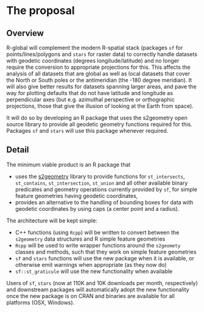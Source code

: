 # The proposal
<!--
This is where the proposal should be outlined. 
-->

## Overview
<!--
At a high-level address what your proposal is and how it will address the problem identified. Highlight any benefits to the R Community that follow from solving the problem. This should be your most compelling section.
-->

R-global will complement the modern R-spatial stack (packages
`sf` for points/lines/polygons and `stars` for raster data) to
correctly handle datasets with geodetic coordinates (degrees
longitude/latitude) and no longer require the conversion to
appropriate projections for this. This affects the analysis of all
datasets that are global as well as local datasets that cover the
North or South poles or the antimeridian (the -180 degree meridian).
It will also give better results for datasets spanning larger areas,
and pave the way for plotting defaults that do not have latitude and
longitude as perpendicular axes (but e.g.  azimuthal perspective or
orthographic projections, those that give the illusion of looking
at the Earth from space).

It will do so by developing an R package that uses the s2geometry
open source library to provide all geodetic geometry functions
required for this. Packages `sf` and `stars` will use this package
whenever required.

## Detail
<!--
Go into more detail about the specifics of the project and it delivers against the problem.

Depending on project type the detail section should include:

 - [ ] Minimum Viable Product
 - [ ] Architecture
 - [ ] Assumptions
-->

The minimum viable product is an R package that 

* uses the [s2geometry](https://s2geometry.io/) library to provide functions
for `st_intersects`, `st_contains`, `st_intersection`, `st_union` and all other
available binary predicates and geometry operations currently provided by `sf`, for simple
feature geometries having geodetic coordinates,
* provides an alternative to the handling of bounding boxes for data with
geodetic coordinates by using caps (a center point and a radius).

The architecture will be kept simple:

* C++ functions (using `Rcpp`) will be written to convert between the `s2geometry` data structures and R simple feature geometries
* `Rcpp` will be used to write wrapper functions around the `s2geomety` classes and methods, such that they work on simple feature geometries
* `sf` and `stars` functions will use the new package when it is available, or otherwise emit warnings when appropriate (as they now do)
* `sf::st_graticule` will use the new functionality when available

Users of `sf`, `stars` (now at 110K and 10K downloads per month, respectively) and downstream packages will automatically adopt the new functionality once the new package is on CRAN and binaries are available for all platforms (OSX, Windows).

